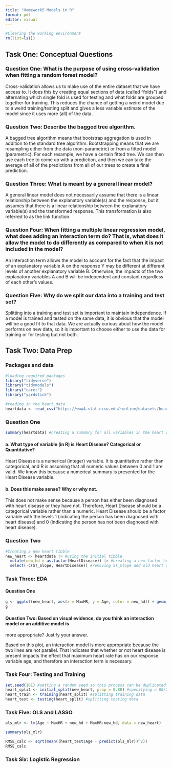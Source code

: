 ```yaml
---
title: "Homework5 Models in R"
format: pdf
editor: visual
---
```


```r
#Clearing the working environment
rm(list=ls())
```

## Task One: Conceptual Questions

### Question One: What is the purpose of using cross-validation when fitting a random forest model?

Cross-validation allows us to make use of the entire dataset that we have access to. It does this by creating equal sections of data (called "folds") and alternating which single fold is used for testing and what folds are grouped together for training. This reduces the chance of getting a weird model due to a weird training/testing split and gives a less variable estimate of the model since it uses more (all) of the data. 

### Question Two: Describe the bagged tree algorithm.

A bagged tree algorithm means that bootstrap aggregation is used in addition to the standard tree algorithm. Bootstrapping means that we are resampling either from the data (non-parametric) or from a fitted model (parametric). For each resample, we have a certain fitted tree. We can then use each tree to come up with a prediction, and then we can take the average of all of the predictions from all of our trees to create a final prediction. 

### Question Three: What is meant by a general linear model?

A general linear model does not necessarily assume that there is a linear relationship between the explanatory variable(s) and the response, but it assumes that there is a linear relationship between the explanatory variable(s) and the transformed response. This transformation is also referred to as the link function.

### Question Four: When fitting a multiple linear regression model, what does adding an interaction term do? That is, what does it allow the model to do differently as compared to when it is not included in the model?

An interaction term allows the model to account for the fact that the impact of an explanatory variable A on the response Y may be different at different levels of another explanatory variable B. Otherwise, the impacts of the two explanatory variables A and B will be independent and constant regardless of each other's values. 

### Question Five: Why do we split our data into a training and test set?

Splitting into a training and test set is important to maintain independence. If a model is trained and tested on the same data, it is obvious that the model will be a good fit to that data. We are actually curious about how the model performs on new data, so it is important to choose either to use the data for training or for testing but not both. 

## Task Two: Data Prep

### Packages and data

```r
#loading required packages
library("tidyverse")
library("tidymodels")
library("caret")
library("yardstick")

#reading in the heart data
heartdata <- read_csv("https://www4.stat.ncsu.edu/~online/datasets/heart.csv")
```

### Question One

```r
summary(heartdata) #creating a summary for all variables in the heart data
```

#### a. What type of variable (in R) is Heart Disease? Categorical or Quantitative?

Heart Disease is a numerical (integer) variable. It is quantitative rather than categorical, and R is assuming that all numeric values between 0 and 1 are valid. We know this because a numerical summary is presented for the Heart Disease variable. 

#### b. Does this make sense? Why or why not.

This does not make sense because a person has either been diagnosed with heart disease or they have not. Therefore, Heart Disease should be a categorical variable rather than a numeric. Heart Disease should be a factor variable with the levels 1 (indicating the person has been diagnosed with heart disease) and 0 (indicating the person has not been diagnosed with heart disease).

### Question Two

```r
#Creating a new heart tibble
new_heart <- heartdata |> #using the initial tibble
  mutate(new_hd = as.factor(HeartDisease)) |> #creating a new factor heart disease variable
  select(-c(ST_Slope, HeartDisease)) #removing ST_Slope and old heart disease variable
```

### Task Three: EDA

#### Question One

```r
g <- ggplot(new_heart, aes(x = MaxHR, y = Age, color = new_hd)) + geom_point() + geom_smooth(method=lm, se=FALSE) + labs(title = "Age by Max Heart Rate", x = "Max Heart Rate", y = "Age")
g
```

#### Question Two: Based on visual evidence, do you think an interaction model or an additive model is
more appropriate? Justify your answer.

Based on this plot, an interaction model is more appropriate because the two lines are not parallel. That indicates that whether or not heart disease is present impacts the effect that maximum heart rate has on our response variable age, and therefore an interaction term is necessary. 

### Task Four: Testing and Training

```r
set.seed(101) #setting a random seed so this process can be duplicated
heart_split <- initial_split(new_heart, prop = 0.80) #specifying a 80/20 split
heart_train <- training(heart_split) #splitting training data
heart_test <- testing(heart_split) #splitting testing data
```

### Task Five: OLS and LASSO

```r
ols_mlr <- lm(Age ~ MaxHR + new_hd + MaxHR:new_hd, data = new_heart)

summary(ols_mlr)
```

```r
RMSE_calc <- sqrt(mean((heart_test$Age - predict(ols_mlr))^2))
RMSE_calc
```



### Task Six: Logistic Regression